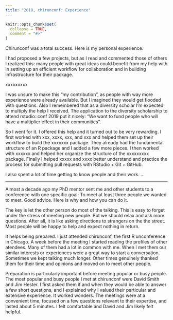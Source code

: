 ```yaml
---
title: "2018, chirunconf: Experience"
---
```


```r
knitr::opts_chunk$set(
  collapse = TRUE,
  comment = "#>"
)
```

Chirunconf was a total success. Here is my personal experience.

I had proposed a few projects, but as I read and commented those of others I realized this: many people with great ideas could benefit from my help with in setting up an efficient workflow for collaboration and in building infrastructure for their package.


xxxxxxxxx

I was unsure to make this "my contribution", as people with way more experience were already available. But I imagined they would get flooded with questions. Also I remembered that as a diversity scholar I'm expected to multiply the help I received. The application to the diversity scholarship to attend rstudio::conf 2019 put it nicely: "We want to fund people who will have a multiplier effect in their communities".

So I went for it. I offered this help and it turned out to be very rewarding. I first worked with xxx, xxxx, xxx, and xxx and helped them set up their workflow to build the xxxxxxx package. They already had the fundamental structure of an R package and I added a few more pieces. I then worked with xxxxxx and helped her organize the structure of the xxxxxxxxx package. Finally I helped xxxxx and xxxx better understand and practice the process for submitting pull requests with RStudio + Git + GitHub.

I also spent a lot of time getting to know people and their work. ...

----

Almost a decade ago my PhD mentor sent me and other students to a conference with one specific goal: To meet at least three people we wanted to meet. Good advice. Here is why and how you can do it.

The key is let the other person do most of the talking. This is easy to forget under the stress of meeting new people. But we should relax and ask more questions. After all, it is like asking directions to strangers on the the street. Most people will be happy to help and expect nothing in return.

It helps being prepared. I just attended chirunconf, the first R unconference in Chicago. A week before the meeting I started reading the profiles of other atendees. Many of them had a lot in common with me. When I met them our similar interests or experiences were a great way to start a conversation. Sometimes we kept talking much longer. Other times genuinely thanked them for their time and opinions and moved on to meet other people.

Preparation is particularly important before meeting popular or busy people.
The most popular and busy people I met at chirunconf were David Smith and Jim Hester. I first asked them if and when they would be able to answer a few short questions, and I explained why I valued their particular and extensive experience. It worked wonders. The meetings were at a convenient time, focused on a few questions relevant to their expertise, and lasted about 5 minutes. I felt comfortable and David and Jim likely felt helpful.

